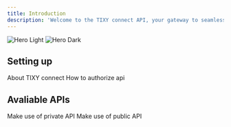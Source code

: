 ```yaml
---
title: Introduction
description: 'Welcome to the TIXY connect API, your gateway to seamless event management and data-driven decision-making for events published on the TIXY platform. This API empowers event organizers by providing secure and efficient access to all event-related data. Whether you’re tracking ticket sales, analyzing event performance, or optimizing your marketing campaigns, the TIXY connect API offers robust endpoints to meet your needs.'
---
```


<img
  className="block dark:hidden"
  src="/images/hero-light.svg"
  alt="Hero Light"
/>
<img
  className="hidden dark:block"
  src="/images/hero-dark.svg"
  alt="Hero Dark"
/>

## Setting up



<CardGroup cols={2}>
  <Card
    title="About TIXY connect"
    icon="pen-to-square"
    href="/introduction"
  >
    About TIXY connect
  </Card>
  <Card
    title="Authorization"
    icon="users"
    href="/api-authorization"
  >
    How to authorize api
  </Card>
</CardGroup>

## Avaliable APIs



<CardGroup cols={2}>
  <Card
    title="Private API"
    icon="lock"
    href="/private_API_quickstart"
  >
    Make use of private API
  </Card>
  <Card
    title="Public API"
    icon="megaphone"
    href="/public_API_quickstart"
  >
    Make use of public API
  </Card>
  
</CardGroup>
